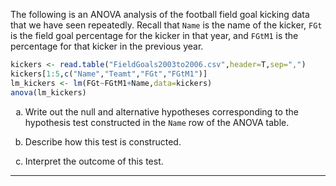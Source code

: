 The following is an ANOVA analysis of the football field goal kicking data that we have seen repeatedly.
Recall that `Name` is the name of the kicker, `FGt` is the field goal percentage for the kicker in that year, and `FGtM1` is the percentage for that kicker in the previous year.
```r
kickers <- read.table("FieldGoals2003to2006.csv",header=T,sep=",")
kickers[1:5,c("Name","Teamt","FGt","FGtM1")]
lm_kickers <- lm(FGt~FGtM1+Name,data=kickers)
anova(lm_kickers)
```
(a) Write out the null and alternative hypotheses corresponding to the hypothesis test constructed in the `Name` row of the ANOVA table.

(b) Describe how this test is constructed.

(c) Interpret the outcome of this test.

--------------

